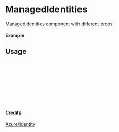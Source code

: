 
<Meta of={ManagedIdentities} title="Azure/Identity/ManagedIdentities" />

# ManagedIdentities

ManagedIdentities component with different props.

#### Example

<Canvas of={ManagedIdentities.Primary} />

## Usage

```ts
import { ManagedIdentities } from "yadl-ui";

const Example = () => {
  return (
      <ManagedIdentities />
  );
};

export default Example;
```

#### Credits
[Azure/Identity](https://learn.microsoft.com/en-us/azure/architecture/icons/)
